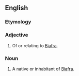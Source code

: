 ==English==

===Etymology===
{{suffix|Biafra|an}}

===Adjective===
{{en-adj}}

# Of or relating to [[Biafra]].

===Noun===
{{en-noun}}

# A native or inhabitant of [[Biafra]].